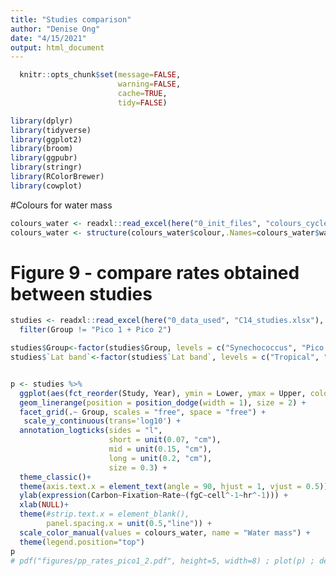 ```yaml
---
title: "Studies comparison"
author: "Denise Ong"
date: "4/15/2021"
output: html_document
---
```

```r
  knitr::opts_chunk$set(message=FALSE,
                        warning=FALSE,
                        cache=TRUE,
                        tidy=FALSE)
```

```r
library(dplyr)
library(tidyverse)
library(ggplot2)
library(broom)
library(ggpubr)
library(stringr)
library(RColorBrewer)
library(cowplot)
```

#Colours for water mass
```r
colours_water <- readxl::read_excel(here("0_init_files", "colours_cycle.xlsx"), sheet =  "Sheet3")
colours_water <- structure(colours_water$colour,.Names=colours_water$water)
```

# Figure 9 - compare rates obtained between studies
```r
studies <- readxl::read_excel(here("0_data_used", "C14_studies.xlsx"), sheet = "for_R") %>%
  filter(Group != "Pico 1 + Pico 2")

studies$Group<-factor(studies$Group, levels = c("Synechococcus", "Pico 1", "Pico 2", "Nano"))
studies$`Lat band`<-factor(studies$`Lat band`, levels = c("Tropical", "Subtropical", "Subantarctic", "Antarctic"))


p <- studies %>% 
  ggplot(aes(fct_reorder(Study, Year), ymin = Lower, ymax = Upper, color = `Lat band`)) +
  geom_linerange(position = position_dodge(width = 1), size = 2) +
  facet_grid(.~ Group, scales = "free", space = "free") +
   scale_y_continuous(trans='log10') +
  annotation_logticks(sides = "l", 
                      short = unit(0.07, "cm"),
                      mid = unit(0.15, "cm"),
                      long = unit(0.2, "cm"),
                      size = 0.3) +
  theme_classic()+
  theme(axis.text.x = element_text(angle = 90, hjust = 1, vjust = 0.5)) +
  ylab(expression(Carbon~Fixation~Rate~(fgC~cell^-1~hr^-1))) +
  xlab(NULL)+
  theme(#strip.text.x = element_blank(),
        panel.spacing.x = unit(0.5,"line")) +
  scale_color_manual(values = colours_water, name = "Water mass") +
  theme(legend.position="top")
p
# pdf("figures/pp_rates_pico1_2.pdf", height=5, width=8) ; plot(p) ; dev.off()

```
